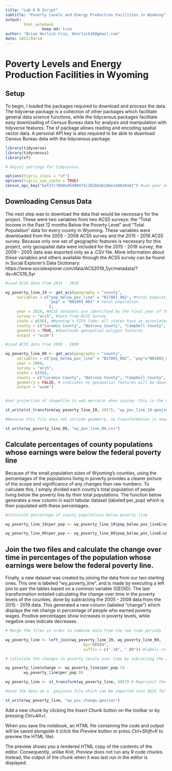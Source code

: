 ---
title: "Lab 6 R Script"
subtitle: "Poverty Levels and Energy Production Facilities in Wyoming"
output:
        html_notebook
                keep md: true
author: "Brian Horlick-Cruz, bhorlick16@gmail.com"
date: 2021/04/10
---

# Poverty Levels and Energy Production Facilities in Wyoming

## Setup

To begin, I loaded the packages required to download and process the data. The tidyverse package is a collection of other packages which facilitate general data science functions, while the tidycensus packages facilitate easy downloading of Census Bureau data for analysis and manipulation with tidyverse features. The sf package allows reading and encoding spatial vector data. A personal API key is also required to be able to download Census Bureau data with the tidycensus package. 

```{r}

library(tidyverse)
library(tidycensus)
library(sf)

# Adjust settings for tidycensus

options(tigris_class = "sf")
options(tigris_use_cache = TRUE)
census_api_key("baf2fc7668ed54084f5c262bbdb1dbe2a88a9161") #use your own personal API Key here

```
## Downloading Census Data

The next step was to download the data that would be necessary for the project. These were two variables from two ACS5 surveys: the "Total Income in the Past 12 months Below the Poverty Level" and "Total Population" data for every county in Wyoming. These variables were downloaded from the 2005 - 2009 ACS5 survey and the 2015 - 2019 ACS5 survey. Because only one set of geographic features is necessary for this project, only geospatial data were included for the 2015 - 2019 survey; the 2009 - 2005 data was exported only as a .CSV file. More information about these variables and others available through the ACS5 survey can be found in Social Explorer's Data Dictionary: https://www.socialexplorer.com/data/ACS2019_5yr/metadata/?ds=ACS19_5yr

```{r}
#Load ACS5 data from 2014 - 2019

wy_poverty_line_19 <- get_acs(geography = "county",
     variables = c("pop_below_pov_line" = "B17001_002", #total population below poverty line 
                   "pop" = "B01003_001" # total population
                   ), 
     year = 2019, #ACS5 datasets are identified by the final year of the survey period
     survey = "acs5", #data from ACS5 Survey
     state = c(56), #Wyoming's FIPS Code; all states have an associated fips code for census data
     county = c("Laramie County", "Natrona County", "Campbell County", "Sweetwater County", "Fremont County", "Albany County", "Park County", "Teton County", "Lincoln County","Carbon County", "Converse County", "Goshen County", "Big Horn County", "Sublette County", "Platte County", "Johnson County", "Washakie County", "Crook County", "Weston County", "Hot Springs County", "Niobrara County", "Uinta County", "Sheridan County"), #All individual counties' data must be downloaded
     geometry = TRUE, #downloads geospatial polygon features
     output = "wide") 

#Load ACS5 data from 2005 - 2009

wy_poverty_line_09 <- get_acs(geography = "county",
     variables = c("pop_below_pov_line" = "B17001_002", "pop"="B01003_001"), 
     year = 2009,
     survey = "acs5",
     state = c(56),
     county = c("Laramie County", "Natrona County", "Campbell County", "Sweetwater County", "Fremont County", "Albany County", "Park County", "Teton County", "Lincoln County","Carbon County", "Converse County", "Goshen County", "Big Horn County", "Sublette County", "Platte County", "Johnson County", "Washakie County", "Crook County", "Weston County", "Hot Springs County", "Niobrara County", "Uinta County", "Sheridan County"),
     geometry = FALSE, # indicates no geospatial features will be downloaded with the tabular data for this set.
     output = "wide") 


#set projection of shapefile to web mercator when saving--this is the most commonly used projection for webmaps.

st_write(st_transform(wy_poverty_line_19, 3857), "wy_pov_line_19.geojson") # geojson files are more universally readable than ESRI shapefiles.

#Because this file does not include geometry, no transformation is needed; it is saved as a .CSV.

st_write(wy_poverty_line_09, "wy_pov_line_09.csv")

```
## Calculate percentages of county populations whose earnings were below the federal poverty line

Because of the small population sizes of Wyoming's counties, using the percentages of the populations living in poverty provides a clearer picture of the scope and significance of any changes than raw numbers. To calculate this, I simply divided each county's total population of people living below the poverty line by their total populations. The function below generates a new column in each tabular dataset (labeled per_pop) which is then populated with these percentages.

```{r}

#Calculate percentage of county populations below poverty line

wy_poverty_line_19$per_pop <- wy_poverty_line_19$pop_below_pov_lineE/wy_poverty_line_19$popE #2015 - 2019 percentage of pop. below poverty line

wy_poverty_line_09$per_pop <- wy_poverty_line_09$pop_below_pov_lineE/wy_poverty_line_09$popE #2005 - 2009 percentage of pop below poverty line


```

## Join the two files and calculate the change over time in percentages of the population whose earnings were below the federal poverty line.

Finally, a new dataset was created by joining the data from our two starting ones. This one is labeled "wy_poverty_line", and is made by executing a left join to pair the tables based on a common variable (GEOID). The last transformation entailed calculating the change over time in the poverty levels of the counties, done by subtracting the 2005 - 2009 data from the 2015 - 2019 data. This generated a new column (labeled "change") which displays the net change in percentage of people who earned poverty wages. Positive percentages show increases in poverty levels, while negative ones indicate decreases.

```{r}

# Merge the files in order to combine data from the two time periods

wy_poverty_line <- left_join(wy_poverty_line_19, wy_poverty_line_09,
                                  by="GEOID",
                                  suffix = c(".19", ".09")) #labels column headers according to their respective survey data sets (i.e. 2019 = .19)

# Calculate the changes in poverty levels over time by subracting the 2005 - 2009 data from the 2015 - 2019 data.

wy_poverty_line$change <- wy_poverty_line$per_pop.19 -
        wy_poverty_line$per_pop.09

wy_poverty_line <- st_transform(wy_poverty_line, 3857) # Reproject the shapefile to 3857 (web mercator)

#Save the data as a .geojoson file which can be imported into QGIS for map generation.

st_write(wy_poverty_line, "wy_pov_change.geojson")
```


Add a new chunk by clicking the *Insert Chunk* button on the toolbar or by pressing *Ctrl+Alt+I*.

When you save the notebook, an HTML file containing the code and output will be saved alongside it (click the *Preview* button or press *Ctrl+Shift+K* to preview the HTML file).

The preview shows you a rendered HTML copy of the contents of the editor. Consequently, unlike *Knit*, *Preview* does not run any R code chunks. Instead, the output of the chunk when it was last run in the editor is displayed.
